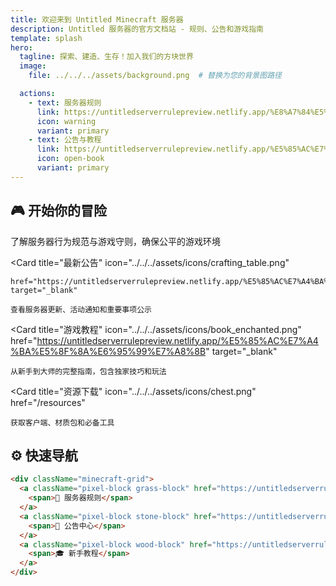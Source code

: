 ```yaml
---
title: 欢迎来到 Untitled Minecraft 服务器
description: Untitled 服务器的官方文档站 - 规则、公告和游戏指南
template: splash
hero:
  tagline: 探索、建造、生存！加入我们的方块世界
  image:
    file: ../../../assets/background.png  # 替换为您的背景图路径

  actions:
    - text: 服务器规则
      link: https://untitledserverrulepreview.netlify.app/%E8%A7%84%E5%88%99%E8%AF%A6%E7%BB%86%E7%89%88/
      icon: warning
      variant: primary
    - text: 公告与教程
      link: https://untitledserverrulepreview.netlify.app/%E5%85%AC%E7%A4%BA%E5%8F%8A%E6%95%99%E7%A8%8B
      icon: open-book
      variant: primary
---
```



## 🎮 开始你的冒险

<CardGrid stagger>
  <Card 
    title="服务器规则" 
    icon="../../../assets/icons/diamond_sword.png"
    href="https://untitledserverrulepreview.netlify.app/%E8%A7%84%E5%88%99%E8%AF%A6%E7%BB%86%E7%89%88/"
    target="_blank"
  >
    了解服务器行为规范与游戏守则，确保公平的游戏环境
  </Card>
  
  <Card 
    title="最新公告" 
    icon="../../../assets/icons/crafting_table.png"

    href="https://untitledserverrulepreview.netlify.app/%E5%85%AC%E7%A4%BA%E5%8F%8A%E6%95%99%E7%A8%8B"
    target="_blank"
  >
    查看服务器更新、活动通知和重要事项公示
  </Card>
  
  <Card 
    title="游戏教程" 
    icon="../../../assets/icons/book_enchanted.png"
    href="https://untitledserverrulepreview.netlify.app/%E5%85%AC%E7%A4%BA%E5%8F%8A%E6%95%99%E7%A8%8B"
    target="_blank"
  >
    从新手到大师的完整指南，包含独家技巧和玩法
  </Card>
  
  <Card 
    title="资源下载" 
    icon="../../../assets/icons/chest.png"
    href="/resources"
  >
    获取客户端、材质包和必备工具
  </Card>
</CardGrid>

## ⚙️ 快速导航

```html
<div className="minecraft-grid">
  <a className="pixel-block grass-block" href="https://untitledserverrulepreview.netlify.app/%E8%A7%84%E5%88%99%E8%AF%A6%E7%BB%86%E7%89%88/">
    <span>📜 服务器规则</span>
  </a>
  <a className="pixel-block stone-block" href="https://untitledserverrulepreview.netlify.app/%E5%85%AC%E7%A4%BA%E5%8F%8A%E6%95%99%E7%A8%8B">
    <span>📢 公告中心</span>
  </a>
  <a className="pixel-block wood-block" href="https://untitledserverrulepreview.netlify.app/%E5%85%AC%E7%A4%BA%E5%8F%8A%E6%95%99%E7%A8%8B">
    <span>🎓 新手教程</span>
  </a>
</div>